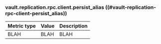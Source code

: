 ### vault.replication.rpc.client.persist_alias ((#vault-replication-rpc-client-persist_alias))

Metric type | Value | Description
----------- | ----- | -----------
BLAH     | BLAH    | BLAH